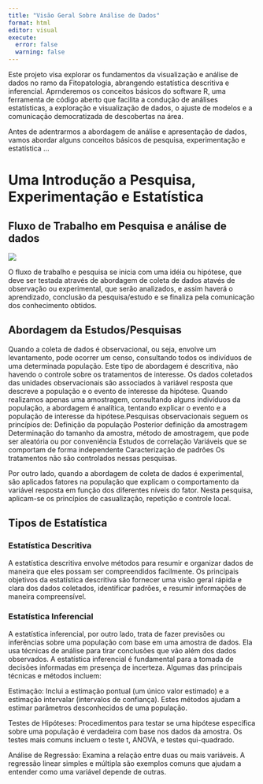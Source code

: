 ```yaml
---
title: "Visão Geral Sobre Análise de Dados"
format: html
editor: visual
execute: 
  error: false
  warning: false
---
```


Este projeto visa explorar os fundamentos da visualização e análise de dados no ramo da Fitopatologia, abrangendo estatística descritiva e inferencial. Aprnderemos os conceitos básicos do software R, uma ferramenta de código aberto que facilita a condução de análises estatísticas, a exploração e visualização de dados, o ajuste de modelos e a comunicação democratizada de descobertas na área.

Antes de adentrarmos a abordagem de análise e apresentação de dados, vamos abordar alguns conceitos básicos de pesquisa, experimentação e estatística ...

# Uma Introdução a Pesquisa, Experimentação e Estatística

## Fluxo de Trabalho em Pesquisa e análise de dados

![](whole-game.png){fig-align="center"}

O fluxo de trabalho e pesquisa se inicia com uma idéia ou hipótese, que deve ser testada através de abordagem de coleta de dados atavés de observação ou experimental, que serão analizados, e assim haverá o aprendizado, conclusão da pesquisa/estudo e se finaliza pela comunicação dos conhecimento obtidos.

## Abordagem da Estudos/Pesquisas

Quando a coleta de dados é observacional, ou seja, envolve um levantamento, pode ocorrer um censo, consultando todos os indivíduos de uma determinada população. Este tipo de abordagem é descritiva, não havendo o controle sobre os tratamentos de interesse. Os dados coletados das unidades observacionais são associados à variável resposta que descreve a população e o evento de interesse da hipótese. Quando realizamos apenas uma amostragem, consultando alguns indivíduos da população, a abordagem é analítica, tentando explicar o evento e a população de interesse da hipótese.Pesquisas observacionais seguem os princípios de: Definição da população Posterior definição da amostragem Determinação do tamanho da amostra, método de amostragem, que pode ser aleatória ou por conveniência Estudos de correlação Variáveis que se comportam de forma independente Caracterização de padrões Os tratamentos não são controlados nessas pesquisas.

Por outro lado, quando a abordagem de coleta de dados é experimental, são aplicados fatores na população que explicam o comportamento da variável resposta em função dos diferentes níveis do fator. Nesta pesquisa, aplicam-se os princípios de casualização, repetição e controle local.

## Tipos de Estatística 

### Estatística Descritiva
A estatística descritiva envolve métodos para resumir e organizar dados de maneira que eles possam ser compreendidos facilmente. Os principais objetivos da estatística descritiva são fornecer uma visão geral rápida e clara dos dados coletados, identificar padrões, e resumir informações de maneira compreensível. 

### Estatística Inferencial 

A estatística inferencial, por outro lado, trata de fazer previsões ou inferências sobre uma população com base em uma amostra de dados. Ela usa técnicas de análise para tirar conclusões que vão além dos dados observados. A estatística inferencial é fundamental para a tomada de decisões informadas em presença de incerteza. Algumas das principais técnicas e métodos incluem:

Estimação: Inclui a estimação pontual (um único valor estimado) e a estimação intervalar (intervalos de confiança). Estes métodos ajudam a estimar parâmetros desconhecidos de uma população.

Testes de Hipóteses: Procedimentos para testar se uma hipótese específica sobre uma população é verdadeira com base nos dados da amostra. Os testes mais comuns incluem o teste t, ANOVA, e testes qui-quadrado.

Análise de Regressão: Examina a relação entre duas ou mais variáveis. A regressão linear simples e múltipla são exemplos comuns que ajudam a entender como uma variável depende de outras.
